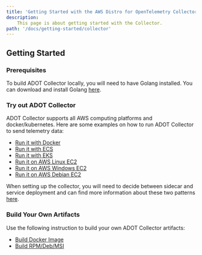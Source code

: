 ```yaml
---
title: 'Getting Started with the AWS Distro for OpenTelemetry Collector'
description:
    This page is about getting started with the Collector.
path: '/docs/getting-started/collector'
---
```


## Getting Started
### Prerequisites
To build ADOT Collector locally, you will need to have Golang installed. You can download and install Golang [here](https://golang.org/doc/install).

### Try out ADOT Collector 
ADOT Collector supports all AWS computing platforms and docker/kubernetes. Here are some examples on how to run ADOT Collector to send telemetry data:
* [Run it with Docker](https://github.com/aws-observability/aws-otel-collector/blob/main/docs/developers/docker-demo.md)
* [Run it with ECS](/docs/setup/ecs)
* [Run it with EKS](/docs/setup/eks)
* [Run it on AWS Linux EC2](https://github.com/aws-observability/aws-otel-collector/blob/main/docs/developers/linux-rpm-demo.md)
* [Run it on AWS Windows EC2](https://github.com/aws-observability/aws-otel-collector/blob/main/docs/developers/windows-other-demo.md)
* [Run it on AWS Debian EC2](https://github.com/aws-observability/aws-otel-collector/blob/main/docs/developers/debian-deb-demo.md)

When setting up the collector, you will need to decide between sidecar and service deployment and can find more
information about these two patterns [here](/docs/getting-started/collector/sidecar-vs-service).

### Build Your Own Artifacts
Use the following instruction to build your own ADOT Collector artifacts:
* [Build Docker Image](https://github.com/aws-observability/aws-otel-collector/blob/main/docs/developers/build-docker.md)
* [Build RPM/Deb/MSI](https://github.com/aws-observability/aws-otel-collector/blob/main/docs/developers/build-aoc.md)